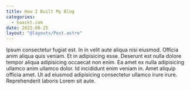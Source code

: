 ```yaml
---
title: How I Built My Blog
categories:
  - haackt.com
date: 2022-08-25
layout: "@layouts/Post.astro"
---
```


Ipsum consectetur fugiat est. In in velit aute aliqua nisi eiusmod. Officia anim aliqua quis veniam. Et in adipisicing esse. Deserunt est nulla dolore tempor aliqua adipisicing occaecat non enim. Ea amet ex nulla adipisicing ullamco anim ullamco dolor. Id incididunt enim veniam in. Amet aliquip officia amet. Ut ad eiusmod adipisicing consectetur ullamco irure irure. Reprehenderit laboris Lorem sit aute.
